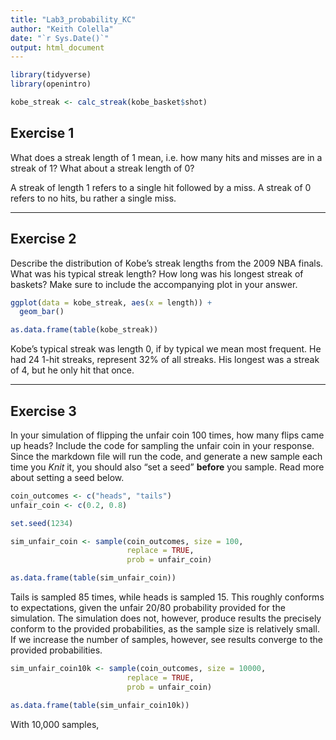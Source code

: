 ```yaml
---
title: "Lab3_probability_KC"
author: "Keith Colella"
date: "`r Sys.Date()`"
output: html_document
---
```


```r
library(tidyverse)
library(openintro)
```

```r
kobe_streak <- calc_streak(kobe_basket$shot)
```

## Exercise 1
What does a streak length of 1 mean, i.e. how many hits and misses are in a streak of 1? What about a streak length of 0?

A streak of length 1 refers to a single hit followed by a miss. A streak of 0 refers to no hits, bu rather a single miss. 

------------------------

## Exercise 2
Describe the distribution of Kobe's streak lengths from the 2009 NBA finals. What was his typical streak length? How long was his longest streak of baskets? Make sure to include the accompanying plot in your answer.
```r
ggplot(data = kobe_streak, aes(x = length)) +
  geom_bar()

as.data.frame(table(kobe_streak))
```
Kobe's typical streak was length 0, if by typical we mean most frequent. He had 24 1-hit streaks, represent 32% of all streaks. His longest was a streak of 4, but he only hit that once.

---------------------------

## Exercise 3
In your simulation of flipping the unfair coin 100 times, how many flips came up heads? Include the code for sampling the unfair coin in your response. Since the markdown file will run the code, and generate a new sample each time you *Knit* it, you should also "set a seed" **before** you sample. Read more about setting a seed below.
```r
coin_outcomes <- c("heads", "tails")
unfair_coin <- c(0.2, 0.8)

set.seed(1234)

sim_unfair_coin <- sample(coin_outcomes, size = 100,
                          replace = TRUE, 
                          prob = unfair_coin)

as.data.frame(table(sim_unfair_coin))
```
Tails is sampled 85 times, while heads is sampled 15. This roughly conforms to expectations, given the unfair 20/80 probability provided for the simulation. The simulation does not, however, produce results the precisely conform to the provided probabilities, as the sample size is relatively small. If we increase the number of samples, however, see results converge to the provided probabilities.
```r
sim_unfair_coin10k <- sample(coin_outcomes, size = 10000,
                          replace = TRUE, 
                          prob = unfair_coin)

as.data.frame(table(sim_unfair_coin10k))
```
With 10,000 samples, 



